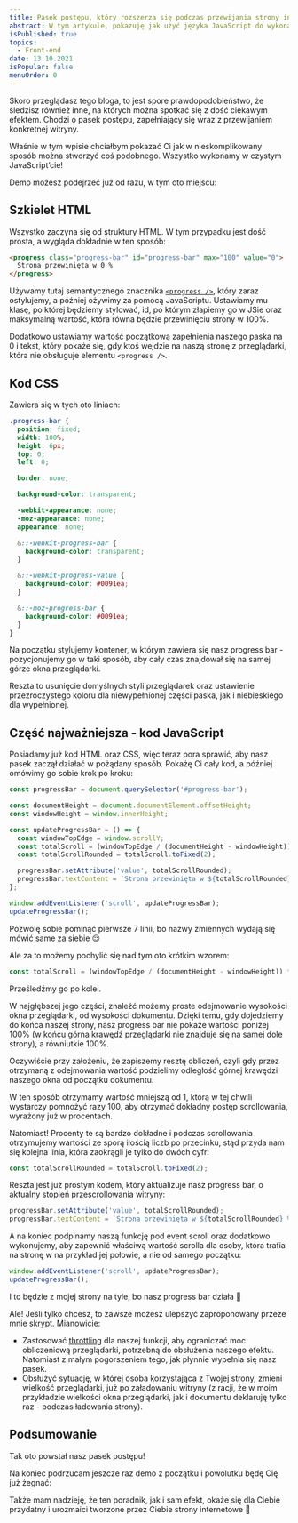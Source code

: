 ```yaml
---
title: Pasek postępu, który rozszerza się podczas przewijania strony internetowej
abstract: W tym artykule, pokazuję jak użyć języka JavaScript do wykonania efektu paska, który rozwija się podczas przewijania strony.
isPublished: true
topics:
  - Front-end
date: 13.10.2021
isPopular: false
menuOrder: 0
---
```


Skoro przeglądasz tego bloga, to jest spore prawdopodobieństwo, że śledzisz również inne, na których można spotkać się z dość ciekawym efektem. Chodzi o pasek postępu, zapełniający się wraz z przewijaniem konkretnej witryny.

Właśnie w tym wpisie chciałbym pokazać Ci jak w nieskomplikowany sposób można stworzyć coś podobnego. Wszystko wykonamy w czystym JavaScript’cie!


<VideoInterlude
  id="DOSDu8WD0E0"
  title="Progress bar, który rozszerza się podczas przewijania strony internetowej"
/>

Demo możesz podejrzeć już od razu, w tym oto miejscu:


<CodePenIframe id="WNEbpKP" title="Progress Bar" />

## Szkielet HTML

Wszystko zaczyna się od struktury HTML. W tym przypadku jest dość prosta, a wygląda dokładnie w ten sposób:

```html
<progress class="progress-bar" id="progress-bar" max="100" value="0">
  Strona przewinięta w 0 %
</progress>
```

Używamy tutaj semantycznego znacznika [`<progress />`](https://developer.mozilla.org/en-US/docs/Web/HTML/Element/progress), który zaraz ostylujemy, a później ożywimy za pomocą JavaScriptu. Ustawiamy mu klasę, po której będziemy stylować, id, po którym złapiemy go w JSie oraz maksymalną wartość, która równa będzie przewinięciu strony w 100%.

Dodatkowo ustawiamy wartość początkową zapełnienia naszego paska na 0 i tekst, który pokaże się, gdy ktoś wejdzie na naszą stronę z przeglądarki, która nie obsługuje elementu `<progress />`.

## Kod CSS

Zawiera się w tych oto liniach:

```scss
.progress-bar {
  position: fixed;
  width: 100%;
  height: 6px;
  top: 0;
  left: 0;

  border: none;

  background-color: transparent;

  -webkit-appearance: none;
  -moz-appearance: none;
  appearance: none;

  &::-webkit-progress-bar {
    background-color: transparent;
  }

  &::-webkit-progress-value {
    background-color: #0091ea;
  }

  &::-moz-progress-bar {
    background-color: #0091ea;
  }
}
```

Na początku stylujemy kontener, w którym zawiera się nasz progress bar - pozycjonujemy go w taki sposób, aby cały czas znajdował się na samej górze okna przeglądarki.

Reszta to usunięcie domyślnych styli przeglądarek oraz ustawienie przezroczystego koloru dla niewypełnionej części paska, jak i niebieskiego dla wypełnionej.

## Część najważniejsza - kod JavaScript

Posiadamy już kod HTML oraz CSS, więc teraz pora sprawić, aby nasz pasek zaczął działać w pożądany sposób. Pokażę Ci cały kod, a później omówimy go sobie krok po kroku:

```js
const progressBar = document.querySelector('#progress-bar');

const documentHeight = document.documentElement.offsetHeight;
const windowHeight = window.innerHeight;

const updateProgressBar = () => {
  const windowTopEdge = window.scrollY;
  const totalScroll = (windowTopEdge / (documentHeight - windowHeight)) * 100;
  const totalScrollRounded = totalScroll.toFixed(2);

  progressBar.setAttribute('value', totalScrollRounded);
  progressBar.textContent = `Strona przewinięta w ${totalScrollRounded} %`;
};

window.addEventListener('scroll', updateProgressBar);
updateProgressBar();
```

Pozwolę sobie pominąć pierwsze 7 linii, bo nazwy zmiennych wydają się mówić same za siebie 😌

Ale za to możemy pochylić się nad tym oto krótkim wzorem:

```js
const totalScroll = (windowTopEdge / (documentHeight - windowHeight)) * 100;
```

Prześledźmy go po kolei.

W najgłębszej jego części, znaleźć możemy proste odejmowanie wysokości okna przeglądarki, od wysokości dokumentu. Dzięki temu, gdy dojedziemy do końca naszej strony, nasz progress bar nie pokaże wartości poniżej 100% (w końcu górna krawędź przeglądarki nie znajduje się na samej dole strony), a równiutkie 100%.

Oczywiście przy założeniu, że zapiszemy resztę obliczeń, czyli gdy przez otrzymaną z odejmowania wartość podzielimy odległość górnej krawędzi naszego okna od początku dokumentu.

W ten sposób otrzymamy wartość mniejszą od 1, którą w tej chwili wystarczy pomnożyć razy 100, aby otrzymać dokładny postęp scrollowania, wyrażony już w procentach.

Natomiast! Procenty te są bardzo dokładne i podczas scrollowania otrzymujemy wartości ze sporą ilością liczb po przecinku, stąd przyda nam się kolejna linia, która zaokrągli je tylko do dwóch cyfr:

```js
const totalScrollRounded = totalScroll.toFixed(2);
```

Reszta jest już prostym kodem, który aktualizuje nasz progress bar, o aktualny stopień przescrollowania witryny:

```js
progressBar.setAttribute('value', totalScrollRounded);
progressBar.textContent = `Strona przewinięta w ${totalScrollRounded} %`;
```

A na koniec podpinamy naszą funkcję pod event scroll oraz dodatkowo wykonujemy, aby zapewnić właściwą wartość scrolla dla osoby, która trafia na stronę w na przykład jej połowie, a nie od samego początku:

```js
window.addEventListener('scroll', updateProgressBar);
updateProgressBar();
```

I to będzie z mojej strony na tyle, bo nasz progress bar działa 🎉

Ale! Jeśli tylko chcesz, to zawsze możesz ulepszyć zaproponowany przeze mnie skrypt. Mianowicie:

- Zastosować [throttling](https://developer.mozilla.org/en-US/docs/Web/API/Document/scroll_event#scroll_event_throttling) dla naszej funkcji, aby ograniczać moc obliczeniową przeglądarki, potrzebną do obsłużenia naszego efektu. Natomiast z małym pogorszeniem tego, jak płynnie wypełnia się nasz pasek.
- Obsłużyć sytuację, w której osoba korzystająca z Twojej strony, zmieni wielkość przeglądarki, już po załadowaniu witryny (z racji, że w moim przykładzie wielkości okna przeglądarki, jak i dokumentu deklaruję tylko raz - podczas ładowania strony).

## Podsumowanie

Tak oto powstał nasz pasek postępu!

Na koniec podrzucam jeszcze raz demo z początku i powolutku będę Cię już żegnać:

<CodePenIframe id="WNEbpKP" title="Progress Bar" />

Także mam nadzieję, że ten poradnik, jak i sam efekt, okaże się dla Ciebie przydatny i urozmaici tworzone przez Ciebie strony internetowe 🌸
